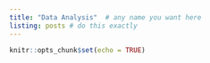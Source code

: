 ```yaml
---
title: "Data Analysis"  # any name you want here
listing: posts # do this exactly
---
```


```r
knitr::opts_chunk$set(echo = TRUE)
```
